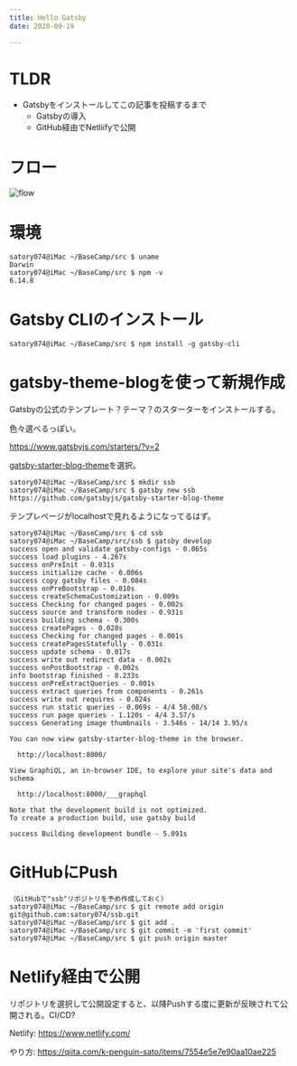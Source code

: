 ```yaml
---
title: Hello Gatsby
date: 2020-09-19

---
```


# TLDR
- Gatsbyをインストールしてこの記事を投稿するまで
    - Gatsbyの導入
    - GitHub経由でNetliifyで公開

# フロー
![flow](./flow.jpg)

# 環境
```xonsh
satory074@iMac ~/BaseCamp/src $ uname
Darwin
satory074@iMac ~/BaseCamp/src $ npm -v
6.14.8
```

# Gatsby CLIのインストール
```xonsh
satory074@iMac ~/BaseCamp/src $ npm install -g gatsby-cli
```

# gatsby-theme-blogを使って新規作成
Gatsbyの公式のテンプレート？テーマ？のスターターをインストールする。

色々選べるっぽい。

https://www.gatsbyjs.com/starters/?v=2

[gatsby-starter-blog-theme](https://github.com/gatsbyjs/gatsby-starter-blog-theme)を選択。

```xonsh
satory074@iMac ~/BaseCamp/src $ mkdir ssb
satory074@iMac ~/BaseCamp/src $ gatsby new ssb https://github.com/gatsbyjs/gatsby-starter-blog-theme
```

テンプレページがlocalhostで見れるようになってるはず。
```xonsh
satory074@iMac ~/BaseCamp/src $ cd ssb
satory074@iMac ~/BaseCamp/src/ssb $ gatsby develop
success open and validate gatsby-configs - 0.065s
success load plugins - 4.267s
success onPreInit - 0.031s
success initialize cache - 0.006s
success copy gatsby files - 0.084s
success onPreBootstrap - 0.010s
success createSchemaCustomization - 0.009s
success Checking for changed pages - 0.002s
success source and transform nodes - 0.931s
success building schema - 0.300s
success createPages - 0.028s
success Checking for changed pages - 0.001s
success createPagesStatefully - 0.031s
success update schema - 0.017s
success write out redirect data - 0.002s
success onPostBootstrap - 0.002s
info bootstrap finished - 8.233s
success onPreExtractQueries - 0.001s
success extract queries from components - 0.261s
success write out requires - 0.024s
success run static queries - 0.069s - 4/4 58.08/s
success run page queries - 1.120s - 4/4 3.57/s
success Generating image thumbnails - 3.546s - 14/14 3.95/s
⠀
You can now view gatsby-starter-blog-theme in the browser.
⠀
  http://localhost:8000/
⠀
View GraphiQL, an in-browser IDE, to explore your site's data and schema
⠀
  http://localhost:8000/___graphql
⠀
Note that the development build is not optimized.
To create a production build, use gatsby build
⠀
success Building development bundle - 5.091s
```

# GitHubにPush

```xonsh
（GitHubで"ssb"リポジトリを予め作成しておく）
satory074@iMac ~/BaseCamp/src $ git remote add origin git@github.com:satory074/ssb.git
satory074@iMac ~/BaseCamp/src $ git add .
satory074@iMac ~/BaseCamp/src $ git commit -m 'first commit'
satory074@iMac ~/BaseCamp/src $ git push origin master
```

# Netlify経由で公開
リポジトリを選択して公開設定すると、以降Pushする度に更新が反映されて公開される。CI/CD?

Netlify: https://www.netlify.com/

やり方: https://qiita.com/k-penguin-sato/items/7554e5e7e90aa10ae225


